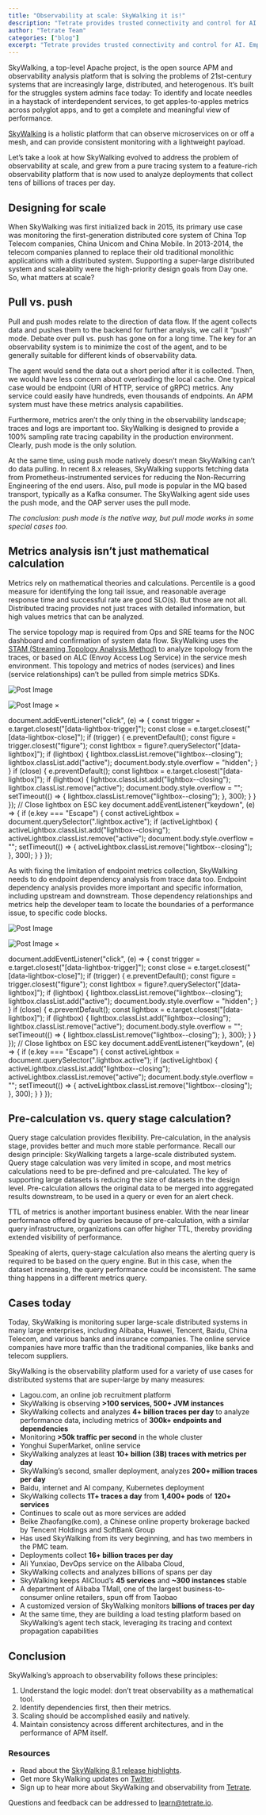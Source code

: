 ```yaml
---
title: "Observability at scale: SkyWalking it is!"
description: "Tetrate provides trusted connectivity and control for AI. Empower developers while safeguarding the business. Built atop the proven Envoy proxy & Envoy AI Gateway."
author: "Tetrate Team"
categories: ["blog"]
excerpt: "Tetrate provides trusted connectivity and control for AI. Empower developers while safeguarding the business. Built atop the proven Envoy proxy & Envoy AI Gateway."
---
```


SkyWalking, a top-level Apache project, is the open source APM and observability analysis platform that is solving the problems of 21st-century systems that are increasingly large, distributed, and heterogenous. It’s built for the struggles system admins face today: To identify and locate needles in a haystack of interdependent services, to get apples-to-apples metrics across polyglot apps, and to get a complete and meaningful view of performance. 

[SkyWalking](/blog/what-is-apache-skywalking/) is a holistic platform that can observe microservices on or off a mesh, and can provide consistent monitoring with a lightweight payload.

Let’s take a look at how SkyWalking evolved to address the problem of observability at scale, and grew from a pure tracing system to a feature-rich observability platform that is now used to analyze deployments that collect tens of billions of traces per day. 

## [](#designing-for-scale)**Designing for scale**

When SkyWalking was first initialized back in 2015, its primary use case was monitoring the first-generation distributed core system of China Top Telecom companies, China Unicom and China Mobile. In 2013-2014, the telecom companies planned to replace their old traditional monolithic applications with a distributed system. Supporting a super-large distributed system and scaleablity were the high-priority design goals from Day one. So, what matters at scale?

## [](#pull-vs-push)**Pull vs. push**

Pull and push modes relate to the direction of data flow. If the agent collects data and pushes them to the backend for further analysis, we call it “push” mode. Debate over pull vs. push has gone on for a long time. The key for an observability system is to minimize the cost of the agent, and to be generally suitable for different kinds of observability data. 

The agent would send the data out a short period after it is collected. Then, we would have less concern about overloading the local cache. One typical case would be endpoint (URI of HTTP, service of gRPC) metrics. Any service could easily have hundreds, even thousands of endpoints. An APM system must have these metrics analysis capabilities. 

Furthermore, metrics aren’t the only thing in the observability landscape; traces and logs are important too. SkyWalking is designed to provide a 100% sampling rate tracing capability in the production environment. Clearly, push mode is the only solution.

At the same time, using push mode natively doesn’t mean SkyWalking can’t do data pulling. In recent 8.x releases, SkyWalking supports fetching data from Prometheus-instrumented services for reducing the Non-Recurring Engineering of the end users. Also, pull mode is popular in the MQ based transport, typically as a Kafka consumer. The SkyWalking agent side uses the push mode, and the OAP server uses the pull mode.

_The conclusion: push mode is the native way, but pull mode works in some special cases too._

## [](#metrics-analysis-isnt-just-mathematical-calculation)**Metrics analysis isn’t just mathematical calculation**

Metrics rely on mathematical theories and calculations. Percentile is a good measure for identifying the long tail issue, and reasonable average response time and successful rate are good SLO(s). But those are not all. Distributed tracing provides not just traces with detailed information, but high values metrics that can be analyzed. 

The service topology map is required from Ops and SRE teams for the NOC dashboard and confirmation of system data flow. SkyWalking uses the [STAM (Streaming Topology Analysis Method)](https://wu-sheng.github.io/STAM/) to analyze topology from the traces, or based on ALC (Envoy Access Log Service) in the service mesh environment. This topology and metrics of nodes (services) and lines (service relationships) can’t be pulled from simple metrics SDKs.

![Post Image](/.netlify/images?url=_astro%2FScreen-Shot-2020-08-11-at-9.31.17-AM-1024x416.DCbBVOqq.png&w=1024&h=416&q=100)

![Post Image](/.netlify/images?url=_astro%2FScreen-Shot-2020-08-11-at-9.31.17-AM-1024x416.DCbBVOqq.png&w=1024&h=416&q=100) ×

document.addEventListener("click", (e) => { const trigger = e.target.closest("\[data-lightbox-trigger\]"); const close = e.target.closest("\[data-lightbox-close\]"); if (trigger) { e.preventDefault(); const figure = trigger.closest("figure"); const lightbox = figure?.querySelector("\[data-lightbox\]"); if (lightbox) { lightbox.classList.remove("lightbox--closing"); lightbox.classList.add("active"); document.body.style.overflow = "hidden"; } } if (close) { e.preventDefault(); const lightbox = e.target.closest("\[data-lightbox\]"); if (lightbox) { lightbox.classList.add("lightbox--closing"); lightbox.classList.remove("active"); document.body.style.overflow = ""; setTimeout(() => { lightbox.classList.remove("lightbox--closing"); }, 300); } } }); // Close lightbox on ESC key document.addEventListener("keydown", (e) => { if (e.key === "Escape") { const activeLightbox = document.querySelector(".lightbox.active"); if (activeLightbox) { activeLightbox.classList.add("lightbox--closing"); activeLightbox.classList.remove("active"); document.body.style.overflow = ""; setTimeout(() => { activeLightbox.classList.remove("lightbox--closing"); }, 300); } } });

As with fixing the limitation of endpoint metrics collection, SkyWalking needs to do endpoint dependency analysis from trace data too. Endpoint dependency analysis provides more important and specific information, including upstream and downstream. Those dependency relationships and metrics help the developer team to locate the boundaries of a performance issue, to specific code blocks.

![Post Image](/.netlify/images?url=_astro%2FScreen-Shot-2020-08-11-at-9.31.25-AM-1024x460.DWHEQZUq.png&w=1024&h=460&q=100)

![Post Image](/.netlify/images?url=_astro%2FScreen-Shot-2020-08-11-at-9.31.25-AM-1024x460.DWHEQZUq.png&w=1024&h=460&q=100) ×

document.addEventListener("click", (e) => { const trigger = e.target.closest("\[data-lightbox-trigger\]"); const close = e.target.closest("\[data-lightbox-close\]"); if (trigger) { e.preventDefault(); const figure = trigger.closest("figure"); const lightbox = figure?.querySelector("\[data-lightbox\]"); if (lightbox) { lightbox.classList.remove("lightbox--closing"); lightbox.classList.add("active"); document.body.style.overflow = "hidden"; } } if (close) { e.preventDefault(); const lightbox = e.target.closest("\[data-lightbox\]"); if (lightbox) { lightbox.classList.add("lightbox--closing"); lightbox.classList.remove("active"); document.body.style.overflow = ""; setTimeout(() => { lightbox.classList.remove("lightbox--closing"); }, 300); } } }); // Close lightbox on ESC key document.addEventListener("keydown", (e) => { if (e.key === "Escape") { const activeLightbox = document.querySelector(".lightbox.active"); if (activeLightbox) { activeLightbox.classList.add("lightbox--closing"); activeLightbox.classList.remove("active"); document.body.style.overflow = ""; setTimeout(() => { activeLightbox.classList.remove("lightbox--closing"); }, 300); } } });

## [](#pre-calculation-vs-query-stage-calculation)**Pre-calculation vs. query stage calculation?** 

Query stage calculation provides flexibility. Pre-calculation, in the analysis stage, provides better and much more stable performance. Recall our design principle: SkyWalking targets a large-scale distributed system. Query stage calculation was very limited in scope, and most metrics calculations need to be pre-defined and pre-calculated. The key of supporting large datasets is reducing the size of datasets in the design level. Pre-calculation allows the original data to be merged into aggregated results downstream, to be used in a query or even for an alert check.

TTL of metrics is another important business enabler. With the near linear performance offered by queries because of pre-calculation, with a similar query infrastructure, organizations can offer higher TTL, thereby providing extended visibility of performance.

Speaking of alerts, query-stage calculation also means the alerting query is required to be based on the query engine. But in this case, when the dataset increasing, the query performance could be inconsistent. The same thing happens in a different metrics query.

## [](#cases-today)**Cases today**

Today, SkyWalking is monitoring super large-scale distributed systems in many large enterprises, including Alibaba, Huawei, Tencent, Baidu, China Telecom, and various banks and insurance companies. The online service companies have more traffic than the traditional companies, like banks and telecom suppliers.

SkyWalking is the observability platform used for a variety of use cases for distributed systems that are super-large by many measures:

*   Lagou.com, an online job recruitment platform
*   SkyWalking is observing **\>100 services, 500+ JVM instances**
*   SkyWalking collects and analyzes **4+ billion traces per day** to analyze performance data, including metrics of **300k+ endpoints and dependencies**
*   Monitoring **\>50k traffic per second** in the whole cluster
*   Yonghui SuperMarket, online service
*   SkyWalking analyzes at least **10+ billion (3B) traces with metrics per day**
*   SkyWalking’s second, smaller deployment, analyzes **200+ million traces per day**
*   Baidu, internet and AI company, Kubernetes deployment
*   SkyWalking collects **1T+ traces a day** from **1,400+ pods** of **120+ services**
*   Continues to scale out as more services are added
*   Beike Zhaofang(ke.com), a Chinese online property brokerage backed by Tencent Holdings and SoftBank Group
*   Has used SkyWalking from its very beginning, and has two members in the PMC team. 
*   Deployments collect **16+ billion traces per day**
*   Ali Yunxiao, DevOps service on the Alibaba Cloud,
*   SkyWalking collects and analyzes billions of spans per day
*   SkyWalking keeps AliCloud’s **45 services** and **~300 instances** stable
*   A department of Alibaba TMall, one of the largest business-to-consumer online retailers, spun off from Taobao
*   A customized version of SkyWalking monitors **billions of traces per day**
*   At the same time, they are building a load testing platform based on SkyWalking’s agent tech stack, leveraging its tracing and context propagation capabilities

## [](#conclusion)**Conclusion**

SkyWalking’s approach to observability follows these principles:

1.  Understand the logic model: don’t treat observability as a mathematical tool. 
2.  Identify dependencies first, then their metrics.
3.  Scaling should be accomplished easily and natively.
4.  Maintain consistency across different architectures, and in the performance of APM itself.

### [](#resources)**Resources**

*   Read about the [SkyWalking 8.1 release highlights](https://github.com/apache/skywalking/tree/master).
*   Get more SkyWalking updates on [Twitter](https://twitter.com/asfskywalking?lang=en).
*   Sign up to hear more about SkyWalking and observability from [Tetrate](/contact-us/).

Questions and feedback can be addressed to [learn@tetrate.io](mailto:learn@tetrate.io).